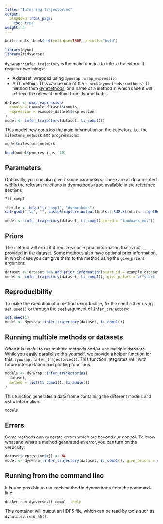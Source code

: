 ```yaml
---
title: "Inferring trajectories"
output:
  blogdown::html_page:
    toc: true
weight: 3
---
```


```r
knitr::opts_chunk$set(collapse=TRUE, results="hold")
```

```r
library(dyno)
library(tidyverse)
```

`dynwrap::infer_trajectory` is the main function to infer a trajectory. It requires two things:

* A dataset, wrapped using `dynwrap::wrap_expression`
* A TI method. This can be one of the `r nrow(dynmethods::methods)` TI method from [dynmethods](/reference/dynmethods), or a name of a method in which case it will retrieve the relevant method from dynmethods.

```r
dataset <- wrap_expression(
  counts = example_dataset$counts,
  expression = example_dataset$expression
)
model <- infer_trajectory(dataset, ti_comp1())
```

This model now contains the main information on the trajectory, i.e. the `milestone_network` and `progressions`:

```r
model$milestone_network
```

```r
head(model$progressions, 10)
```

## Parameters

Optionally, you can also give it some parameters. These are all documented within the relevant functions in [dynmethods](/reference/dynmethods/method) (also available in the [reference](/reference/dynmethods/method) section):

```r
?ti_comp1
```

```r
thefile <- help("ti_comp1", "dynmethods")
cat(gsub("_\b", "", paste0(capture.output(tools:::Rd2txt(utils:::.getHelpFile(thefile))), collapse = "\n")))
```


```r
model <- infer_trajectory(dataset, ti_comp1(dimred = "landmark_mds"))
```

## Priors

The method will error if it requires some prior information that is not provided in the dataset. Some methods also have optional prior information, in which case you can give them to the method using the `give_priors` argument:

```r
dataset <- dataset %>% add_prior_information(start_id = example_dataset$prior_information$start_id)
model <- infer_trajectory(dataset, ti_comp1(), give_priors = c("start_id"))
```

## Reproducibility

To make the execution of a method reproducible, fix the seed either using `set.seed()` or through the `seed` argument of `infer_trajectory`:

```r
set.seed(1)
model <- dynwrap::infer_trajectory(dataset, ti_comp1())
```

## Running multiple methods or datasets

Often it is useful to run multiple methods and/or use multiple datasets. While you easily parallelise this yourself, we provide a helper function for this: `dynwrap::infer_trajectories()`. This function integrates well with future interpretation and plotting functions.

```r
models <- dynwrap::infer_trajectories(
  dataset, 
  method = list(ti_comp1(), ti_angle())
)
```

This function generates a data frame containing the different models and extra information.

```r
models
```

## Errors

Some methods can generate errors which are beyond our control. To know what and where a method generated an error, you can turn on the verbosity:

```r
dataset$expression@x[] <- NA
model <- dynwrap::infer_trajectory(dataset, ti_comp1(), give_priors = c("start_id"), verbose = TRUE)
```

## Running from the command line

It is also possible to run each method in dynmethods from the command-line:

```bash
docker run dynverse/ti_comp1 --help
```

This container will output an HDF5 file, which can be read by tools such as `dynutils::read_h5()`.
